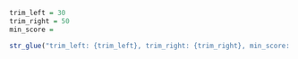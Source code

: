


```r
trim_left = 30
trim_right = 50
min_score = 

str_glue("trim_left: {trim_left}, trim_right: {trim_right}, min_score: {min_score}") %>% print()
```

